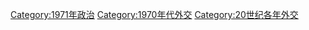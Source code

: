 [[Category:1971年政治|Category:1971年政治]]
[[Category:1970年代外交|Category:1970年代外交]]
[[Category:20世纪各年外交|Category:20世纪各年外交]]